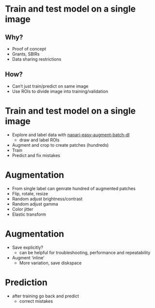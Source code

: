 
# Train and test model on a single image

## Why? 
* Proof of concept
* Grants, SBIRs
* Data sharing restrictions

## How?
* Can't just train/predict on same image
* Use ROIs to divide image into training/validation

# Train and test model on a single image

* Explore and label data with [napari-easy-augment-batch-dl](https://github.com/True-North-Intelligent-Algorithms/napari-easy-augment-batch-dl)
    * draw and label ROIs
* Augment and crop to create patches (hundreds)
* Train
* Predict and fix mistakes
 
# {background-image="./easy-augment-one-image.png" background-size="contain"}

# Augmentation

* From single label can genrate hundred of augmented patches
* Flip, rotate, resize
* Random adjust brightness/contrast
* Random adjust gamma
* Color jitter
* Elastic transform

# Augmentation

* Save explicitly?  
    * can be helpful for troubleshooting, performance and repeatability
* Augment 'inline'
    * More variation, save diskspace

# {background-image="./patches.jpg" background-size="contain"}

# Prediction
 * after training go back and predict
    * correct mistakes

# {background-image="./easy-augment-one-image.png" background-size="contain"}

# {background-image="./easy-augment-one-image-predict.png" background-size="contain"}
